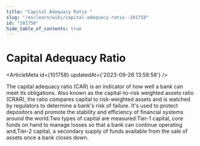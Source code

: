```yaml
---
title: "Capital Adequacy Ratio "
slug: "/en/learn/wiki/capital-adequacy-ratio--101758"
id: "101758"
hide_table_of_contents: true
---
```



# Capital Adequacy Ratio 

<ArticleMeta id={101758} updatedAt={'2023-09-26 13:58:58'} />
<div className='border-solid border-b border-t-0 my-4 border-[var(--ifm-color-gray-300)]' />

The capital adequacy ratio (CAR) is an indicator of how well a bank can meet its obligations. Also known as the capital-to-risk weighted assets ratio (CRAR), the ratio compares capital to risk-weighted assets and is watched by regulators to determine a bank's risk of failure. It's used to protect depositors and promote the stability and efficiency of financial systems around the world.Two types of capital are measured:Tier-1 capital, core funds on hand to manage losses so that a bank can continue operating and,Tier-2 capital, a secondary supply of funds available from the sale of assets once a bank closes down.
